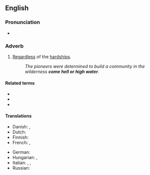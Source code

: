 ==English==

===Pronunciation===
* {{audio|en|en-au-come hell or high water.ogg|Audio (AU)}}

===Adverb===
{{head|en|adverb|head=[[come]] [[hell or high water]]}}

# {{lb|en|idiomatic}} [[regardless|Regardless]] of the [[hardship]]s.
#: ''The pioneers were determined to build a community in the wilderness '''come hell or high water'''.''

====Related terms====
* {{l|en|come what may}}
* {{l|en|rain or shine}}
* {{l|en|no matter what}}

====Translations====
{{trans-top|regardless of the hardships}}
* Danish: {{t|da|med djævelens vold og magt|lit=by the devil's violence and might}}, {{t|da|koste hvad det være|lit=cost what it may}}
* Dutch: {{t|nl|wat er zich ook voordoet}}
* Finnish: {{t|fi|kävi miten kävi}}
* French: {{t+|fr|coûte que coûte}}, {{t+|fr|à tout prix}}
{{trans-mid}}
* German: {{t|de|koste es was es wolle}}
* Hungarian: {{t|hu|tűzön-vízen át}}, {{t|hu|ha esik, ha fúj}}
* Italian: {{t|it|cascasse il cielo}}, {{t|it|cascasse il mondo}}, {{t|it|succeda quel che succeda}}
* Russian: {{t+|ru|во что́ бы то ни ста́ло}}
{{trans-bottom}}